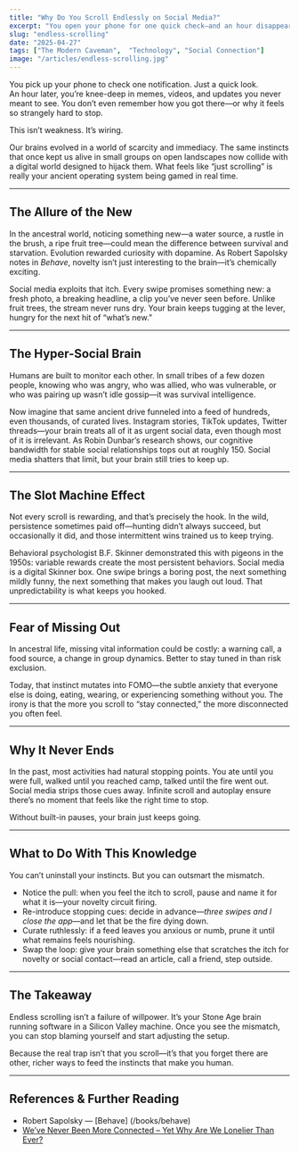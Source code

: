 ```yaml
---
title: "Why Do You Scroll Endlessly on Social Media?"
excerpt: "You open your phone for one quick check—and an hour disappears. It’s not weakness, it’s wiring: instincts tuned for novelty, social monitoring, and survival now collide with infinite feeds designed to exploit them."
slug: "endless-scrolling"
date: "2025-04-27"
tags: ["The Modern Caveman",  "Technology", "Social Connection"]
image: "/articles/endless-scrolling.jpg"
---
```

You pick up your phone to check one notification. Just a quick look.  
An hour later, you’re knee-deep in memes, videos, and updates you never meant to see. You don’t even remember how you got there—or why it feels so strangely hard to stop.  

This isn’t weakness. It’s wiring.  

Our brains evolved in a world of scarcity and immediacy. The same instincts that once kept us alive in small groups on open landscapes now collide with a digital world designed to hijack them. What feels like “just scrolling” is really your ancient operating system being gamed in real time.  

---

## The Allure of the New  

In the ancestral world, noticing something new—a water source, a rustle in the brush, a ripe fruit tree—could mean the difference between survival and starvation. Evolution rewarded curiosity with dopamine. As Robert Sapolsky notes in *Behave*, novelty isn’t just interesting to the brain—it’s chemically exciting.  

Social media exploits that itch. Every swipe promises something new: a fresh photo, a breaking headline, a clip you’ve never seen before. Unlike fruit trees, the stream never runs dry. Your brain keeps tugging at the lever, hungry for the next hit of “what’s new.”  

---

## The Hyper-Social Brain  

Humans are built to monitor each other. In small tribes of a few dozen people, knowing who was angry, who was allied, who was vulnerable, or who was pairing up wasn’t idle gossip—it was survival intelligence.  

Now imagine that same ancient drive funneled into a feed of hundreds, even thousands, of curated lives. Instagram stories, TikTok updates, Twitter threads—your brain treats all of it as urgent social data, even though most of it is irrelevant. As Robin Dunbar’s research shows, our cognitive bandwidth for stable social relationships tops out at roughly 150. Social media shatters that limit, but your brain still tries to keep up.  

---

## The Slot Machine Effect  

Not every scroll is rewarding, and that’s precisely the hook. In the wild, persistence sometimes paid off—hunting didn’t always succeed, but occasionally it did, and those intermittent wins trained us to keep trying.  

Behavioral psychologist B.F. Skinner demonstrated this with pigeons in the 1950s: variable rewards create the most persistent behaviors. Social media is a digital Skinner box. One swipe brings a boring post, the next something mildly funny, the next something that makes you laugh out loud. That unpredictability is what keeps you hooked.  

---

## Fear of Missing Out  

In ancestral life, missing vital information could be costly: a warning call, a food source, a change in group dynamics. Better to stay tuned in than risk exclusion.  

Today, that instinct mutates into FOMO—the subtle anxiety that everyone else is doing, eating, wearing, or experiencing something without you. The irony is that the more you scroll to “stay connected,” the more disconnected you often feel.  

---

## Why It Never Ends  

In the past, most activities had natural stopping points. You ate until you were full, walked until you reached camp, talked until the fire went out. Social media strips those cues away. Infinite scroll and autoplay ensure there’s no moment that feels like the right time to stop.  

Without built-in pauses, your brain just keeps going.  

---

## What to Do With This Knowledge  

You can’t uninstall your instincts. But you can outsmart the mismatch.  

- Notice the pull: when you feel the itch to scroll, pause and name it for what it is—your novelty circuit firing.  
- Re-introduce stopping cues: decide in advance—*three swipes and I close the app*—and let that be the fire dying down.  
- Curate ruthlessly: if a feed leaves you anxious or numb, prune it until what remains feels nourishing.  
- Swap the loop: give your brain something else that scratches the itch for novelty or social contact—read an article, call a friend, step outside.  

---

## The Takeaway  

Endless scrolling isn’t a failure of willpower. It’s your Stone Age brain running software in a Silicon Valley machine. Once you see the mismatch, you can stop blaming yourself and start adjusting the setup.  

Because the real trap isn’t that you scroll—it’s that you forget there are other, richer ways to feed the instincts that make you human.  

---

## References & Further Reading  

- Robert Sapolsky — [Behave] (/books/behave)  
- [We’ve Never Been More Connected – Yet Why Are We Lonelier Than Ever?](/insights/connections)


